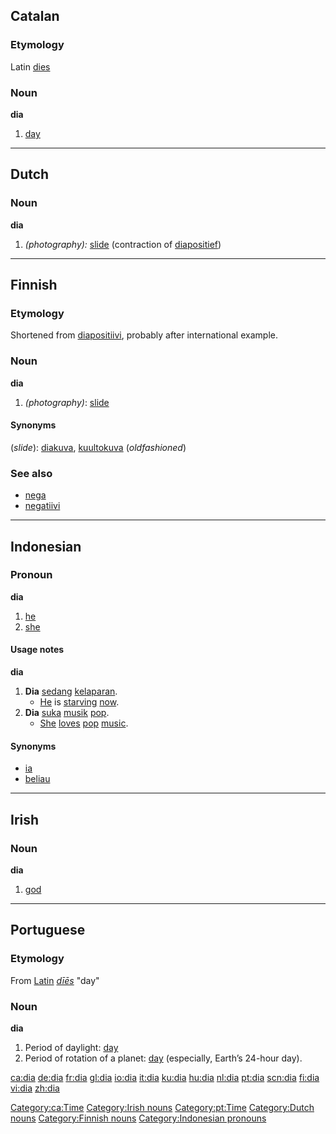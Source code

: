 {{see|Dia|día}}
==Catalan==

===Etymology===
Latin [[dies]]

===Noun===
'''dia''' {{m}}

# [[day]]

[[Category:ca:Time]]

----

==Dutch==

===Noun===
'''dia''' {{m}}

# ''(photography):'' [[slide]] (contraction of [[diapositief]])

----

==Finnish==

===Etymology===
Shortened from [[diapositiivi]], probably after international example.

===Noun===
'''dia'''

# ''(photography)'': [[slide]]

====Synonyms====
(''slide''): [[diakuva]], [[kuultokuva]] (''oldfashioned'')

===See also===
*[[nega]]
*[[negatiivi]]

----

==Indonesian==

===Pronoun===
'''dia'''

# [[he]]
# [[she]]

====Usage notes====
'''dia'''

# '''Dia''' [[sedang]] [[lapar|kelaparan]].
#*[[he|He]] is [[starve|starving]] [[now]].
# '''Dia''' [[suka]] [[musik]] [[pop]].
#*[[she|She]] [[love]]s [[pop]] [[music]].

====Synonyms====
*[[ia]]
*[[beliau]]

----

==Irish==

===Noun===
'''dia''' {{m}}

# [[god]]

[[Category:Irish nouns]]

----

==Portuguese==
[[Category:pt:Time]]

===Etymology===
From [[Latin]] ''[[dies#Latin|dīēs]]'' "day"

===Noun===
'''dia''' {{m}}

# Period of daylight: [[day]]
# Period of rotation of a planet: [[day]] (especially, Earth’s 24-hour day).

[[Category:Dutch nouns]]
[[Category:Finnish nouns]]
[[Category:Indonesian pronouns]]

[[ca:dia]]
[[de:dia]]
[[fr:dia]]
[[gl:dia]]
[[io:dia]]
[[it:dia]]
[[ku:dia]]
[[hu:dia]]
[[nl:dia]]
[[pt:dia]]
[[scn:dia]]
[[fi:dia]]
[[vi:dia]]
[[zh:dia]]